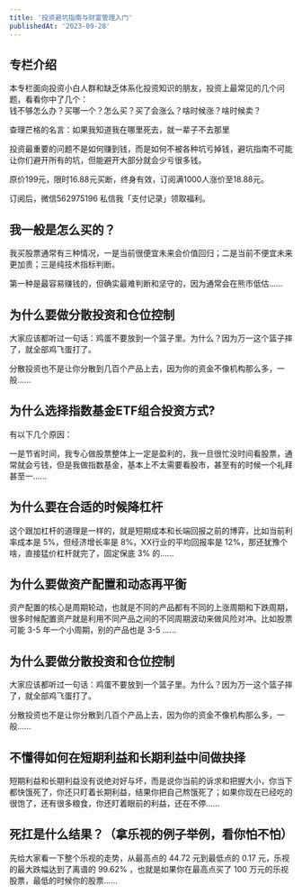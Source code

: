 ```yaml
---
title: '投资避坑指南与财富管理入门'
publishedAt: '2023-09-28'
---
```


## 专栏介绍

本专栏面向投资小白人群和缺乏体系化投资知识的朋友，投资上最常见的几个问题，看看你中了几个：  
钱不够怎么办？买哪一个？怎么买？买了会涨么？啥时候涨？啥时候卖？  
  
查理芒格的名言：如果我知道我在哪里死去，就一辈子不去那里  
  
投资最重要的问题不是如何赚到钱，而是如何不被各种坑亏掉钱，避坑指南不可能让你们避开所有的坑，但能避开大部分就会少亏很多钱。  
  
原价199元，限时16.88元买断，终身有效，订阅满1000人涨价至18.88元。  
  
订阅后，微信562975196 私信我「支付记录」领取福利。

## 我一般是怎么买的？
我买股票通常有三种情况，一是当前很便宜未来会价值回归；二是当前不便宜未来更加贵；三是纯技术指标判断。

第一种是最容易赚钱的，但确实最难判断和坚守的，因为通常会在熊市低估......

## 为什么要做分散投资和仓位控制
大家应该都听过一句话：鸡蛋不要放到一个篮子里。为什么？因为万一这个篮子摔了，就全部鸡飞蛋打了。

分散投资也不是让你分散到几百个产品上去，因为你的资金不像机构那么多，一般......

## 为什么选择指数基金ETF组合投资方式?
有以下几个原因：

一是节省时间，我专心做股票整体上一定是盈利的，我一旦很忙没时间看股票，通常就会亏钱，但是我做指数基金，基本上不太需要看股市，甚至有的时候一个礼拜甚至一......

## 为什么要在合适的时候降杠杆
这个跟加杠杆的道理是一样的，就是短期成本和长端回报之前的博弈，比如当前利率成本是 5%，但经济增长率是 8%，XX行业的平均回报率是 12%，那还犹豫个啥，直接猛价杠杆就完了，固定保底 3% 的......

## 为什么要做资产配置和动态再平衡
资产配置的核心是周期轮动，也就是不同的产品都有不同的上涨周期和下跌周期，很多时候配置资产就是利用不同产品之间的不同周期波动来做风险对冲。比如股票可能 3-5 年一个小周期，别的产品也是 3-5 ......

## 为什么要做分散投资和仓位控制
大家应该都听过一句话：鸡蛋不要放到一个篮子里。为什么？因为万一这个篮子摔了，就全部鸡飞蛋打了。

分散投资也不是让你分散到几百个产品上去，因为你的资金不像机构那么多，一般......

## 不懂得如何在短期利益和长期利益中间做抉择
短期利益和长期利益没有说绝对好与坏，而是说你当前的诉求和把握大小，你当下都快饿死了，你还只盯着长期利益，结果你把自己熬饿死了；如果你现在已经吃的很饱了，还有很多粮食，你还盯着眼前的利益，还在不停......

## 死扛是什么结果？（拿乐视的例子举例，看你怕不怕）
先给大家看一下整个乐视的走势，从最高点的 44.72 元到最低点的 0.17 元，乐视的最大跌幅达到了离谱的 99.62% ，也就是如果你在最高点买了 100 万元的乐视股票，最低的时候你的股票......